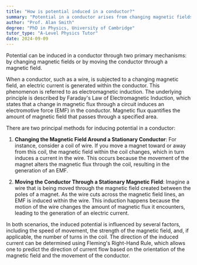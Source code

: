 ```yaml
---
title: "How is potential induced in a conductor?"
summary: "Potential in a conductor arises from changing magnetic fields or the conductor's movement within a magnetic field, demonstrating the principles of electromagnetic induction."
author: "Prof. Alan Smith"
degree: "PhD in Physics, University of Cambridge"
tutor_type: "A-Level Physics Tutor"
date: 2024-09-09
---
```


Potential can be induced in a conductor through two primary mechanisms: by changing magnetic fields or by moving the conductor through a magnetic field.

When a conductor, such as a wire, is subjected to a changing magnetic field, an electric current is generated within the conductor. This phenomenon is referred to as electromagnetic induction. The underlying principle is described by Faraday's Law of Electromagnetic Induction, which states that a change in magnetic flux through a circuit induces an electromotive force (EMF) in the conductor. Magnetic flux quantifies the amount of magnetic field that passes through a specified area.

There are two principal methods for inducing potential in a conductor:

1. **Changing the Magnetic Field Around a Stationary Conductor**: For instance, consider a coil of wire. If you move a magnet toward or away from this coil, the magnetic field within the coil changes, which in turn induces a current in the wire. This occurs because the movement of the magnet alters the magnetic flux through the coil, resulting in the generation of an EMF.

2. **Moving the Conductor Through a Stationary Magnetic Field**: Imagine a wire that is being moved through the magnetic field created between the poles of a magnet. As the wire cuts across the magnetic field lines, an EMF is induced within the wire. This induction happens because the motion of the wire changes the amount of magnetic flux it encounters, leading to the generation of an electric current.

In both scenarios, the induced potential is influenced by several factors, including the speed of movement, the strength of the magnetic field, and, if applicable, the number of turns in the coil. The direction of the induced current can be determined using Fleming's Right-Hand Rule, which allows one to predict the direction of current flow based on the orientation of the magnetic field and the movement of the conductor.
    